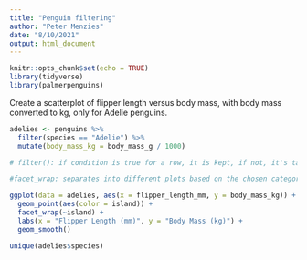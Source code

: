 ```yaml
---
title: "Penguin filtering"
author: "Peter Menzies"
date: "8/10/2021"
output: html_document
---
```


```r
knitr::opts_chunk$set(echo = TRUE)
library(tidyverse)
library(palmerpenguins)
```

Create a scatterplot of flipper length versus body mass, with body mass converted to kg, only for Adelie penguins.

```r
adelies <- penguins %>% 
  filter(species == "Adelie") %>% 
  mutate(body_mass_kg = body_mass_g / 1000)

# filter(): if condition is true for a row, it is kept, if not, it's taken out

#facet_wrap: separates into different plots based on the chosen category

ggplot(data = adelies, aes(x = flipper_length_mm, y = body_mass_kg)) +
  geom_point(aes(color = island)) +
  facet_wrap(~island) +
  labs(x = "Flipper Length (mm)", y = "Body Mass (kg)") +
  geom_smooth()

unique(adelies$species)
```

